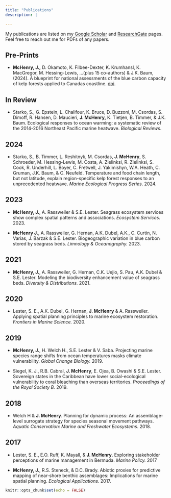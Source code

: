 ```yaml
---
title: "Publications"
description: |

---
```


My publications are listed on my [Google Scholar](https://scholar.google.com/citations?user=NQ2HpooAAAAJ&hl=en) and [ResearchGate](https://www.researchgate.net/profile/Jennifer-Mchenry-2) pages. Feel free to reach out me for PDFs of any papers. 

## Pre-Prints
- **McHenry, J.,** D. Okamoto, K. Filbee-Dexter, K. Krumhansl, K. MacGregor, M. Hessing-Lewis, ...(plus 15 co-authors) & J.K. Baum, (2024). A blueprint for national assessments of the blue carbon capacity of kelp forests applied to Canadas coastline. [doi]( https://doi.org/10.1101/2024.04.05.586816).

## In Review
- Starko, S., G. Epstein, L. Chalifour, K. Bruce, D. Buzzoni, M. Csordas, S. Dimoff, R. Hansen, D. Maucieri, **J. McHenry,** K. Tietjen, B. Timmer, & J.K. Baum. Ecological responses to ocean warming: a systematic review of the 2014-2016 Northeast Pacific marine heatwave. _Biological Reviews_.

## 2024

- Starko, S., B. Timmer, L. Reshitnyk, M. Csordas, **J. McHenry**, S. Schroeder, M. Hessing-Lewis, M. Costa, A. Zielinksi, R. Zielinksi, S. Cook, R. Underhill, L. Boyer, C. Fretwell, J. Yakimishyn, W.A. Heath, C. Gruman, J.K. Baum, & C. Neufeld. Temperature and food chain length, but not latitude, explain region-specific kelp forest responses to an unprecedented heatwave. _Marine Ecological Progress Series_. 2024.

## 2023

- **McHenry, J.**, A. Rassweiler & S.E. Lester. Seagrass ecosystem services show complex spatial patterns and associations.  _Ecosystem Services_. 2023.

- **McHenry J.**, A. Rassweiler, G. Hernan, A.K. Dubel, A.K., C. Curtin, N. Varias, J. Barzak & S.E. Lester. Biogeographic variation in blue carbon stored by seagrass beds. _Limnology & Oceanography._ 2023.

## 2021		

- **McHenry, J.**, A. Rassweiler, G. Hernan, C.K. Uejio, S. Pau, A.K. Dubel & S.E. Lester. Modeling the biodiversity enhancement value of seagrass beds. _Diversity & Distributions._ 2021.

## 2020	

- Lester, S. E., A.K. Dubel, G. Hernan, **J. McHenry** & A. Rassweiler. Applying spatial planning principles to marine ecosystem restoration. _Frontiers in Marine Science._ 2020.

## 2019 	

- **McHenry, J.**, H. Welch H., S.E. Lester & V. Saba. Projecting marine species range shifts from ocean temperatures masks climate vulnerability. _Global Change Biology._ 2019.
 
- Siegel, K. J., R.B. Cabral, **J. McHenry**, E. Ojea, B. Owashi & S.E. Lester. Sovereign states in the Caribbean have lower social-ecological vulnerability to coral bleaching than overseas territories. _Proceedings of the Royal Society B._ 2019. 

## 2018 	

- Welch H & **J. McHenry**. Planning for dynamic process: An assemblage‐level surrogate strategy for species seasonal movement pathways. _Aquatic Conservation: Marine and Freshwater Ecosystems._ 2018. 

## 2017 	

- Lester, S. E., E.O. Ruff, K. Mayall, & **J. McHenry**. Exploring stakeholder perceptions of marine management in Bermuda. _Marine Policy._ 2017 

- **McHenry, J.**, R.S. Steneck, & D.C. Brady. Abiotic proxies for predictive mapping of near‐shore benthic assemblages: Implications for marine spatial planning. _Ecological Applications._ 2017. 


```r
knitr::opts_chunk$set(echo = FALSE)


```

